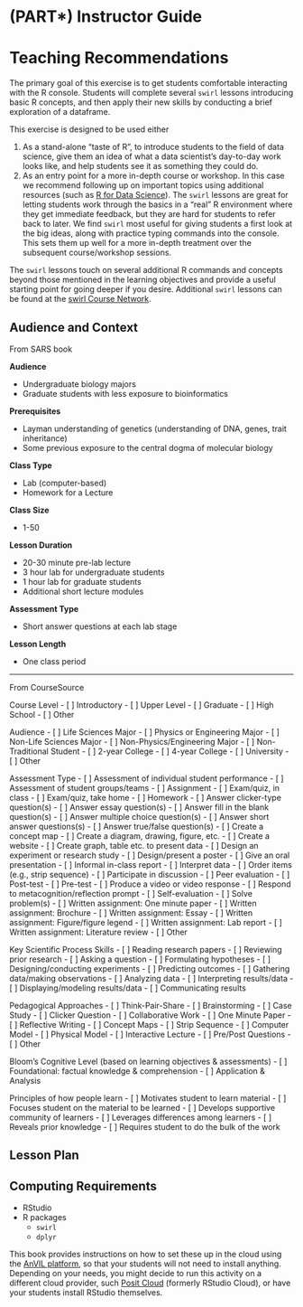 # (PART\*) Instructor Guide {-}

# Teaching Recommendations

The primary goal of this exercise is to get students comfortable interacting with the R console.  Students will complete several `swirl` lessons introducing basic R concepts, and then apply their new skills by conducting a brief exploration of a dataframe.

This exercise is designed to be used either

1. As a stand-alone "taste of R", to introduce students to the field of data science, give them an idea of what a data scientist's day-to-day work looks like, and help students see it as something they could do.
1. As an entry point for a more in-depth course or workshop.  In this case we recommend following up on important topics using additional resources (such as [R for Data Science](https://r4ds.had.co.nz/)).  The `swirl` lessons are great for letting students work through the basics in a "real" R environment where they get immediate feedback, but they are hard for students to refer back to later.  We find `swirl` most useful for giving students a first look at the big ideas, along with practice typing commands into the console.  This sets them up well for a more in-depth treatment over the subsequent course/workshop sessions.

The `swirl` lessons touch on several additional R commands and concepts beyond those mentioned in the learning objectives and provide a useful starting point for going deeper if you desire.  Additional `swirl` lessons can be found at the [swirl Course Network](http://swirlstats.com/scn/).

## Audience and Context {-}

From SARS book

**Audience**  

- Undergraduate biology majors
- Graduate students with less exposure to bioinformatics

**Prerequisites**  

- Layman understanding of genetics (understanding of DNA, genes, trait inheritance)
- Some previous exposure to the central dogma of molecular biology

**Class Type**  

- Lab (computer-based)
- Homework for a Lecture

**Class Size**  

- 1-50

**Lesson Duration**  

- 20-30 minute pre-lab lecture 
- 3 hour lab for undergraduate students
- 1 hour lab for graduate students
- Additional short lecture modules

**Assessment Type**  

- Short answer questions at each lab stage

**Lesson Length**

- One class period

-----

From CourseSource

Course Level
- [ ]	Introductory
- [ ]	Upper Level
- [ ]	Graduate
- [ ]	High School
- [ ]	Other

Audience
- [ ]	Life Sciences Major
- [ ]	Physics or Engineering Major
- [ ]	Non-Life Sciences Major
- [ ]	Non-Physics/Engineering Major
- [ ]	Non-Traditional Student
- [ ]	2-year College
- [ ]	4-year College
- [ ]	University 
- [ ]	Other

Assessment Type
- [ ]	Assessment of individual student performance
- [ ]	Assessment of student groups/teams
- [ ]	Assignment
- [ ]	Exam/quiz, in class
- [ ]	Exam/quiz, take home
- [ ]	Homework
- [ ]	Answer clicker-type question(s)
- [ ]	Answer essay question(s)
- [ ]	Answer fill in the blank question(s)
- [ ]	Answer multiple choice question(s)
- [ ]	Answer short answer questions(s)
- [ ]	Answer true/false question(s)
- [ ]	Create a concept map
- [ ]	Create a diagram, drawing, figure, etc.
- [ ]	Create a website
- [ ]	Create graph, table etc. to present data
- [ ]	Design an experiment or research study
- [ ]	Design/present a poster
- [ ]	Give an oral presentation
- [ ]	Informal in-class report
- [ ]	Interpret data
- [ ]	Order items (e.g., strip sequence)
- [ ]	Participate in discussion
- [ ]	Peer evaluation
- [ ]	Post-test
- [ ]	Pre-test
- [ ]	Produce a video or video response
- [ ]	Respond to metacognition/reflection prompt
- [ ]	Self-evaluation
- [ ]	Solve problem(s)
- [ ]	Written assignment: One minute paper
- [ ]	Written assignment: Brochure
- [ ]	Written assignment: Essay
- [ ]	Written assignment: Figure/figure legend
- [ ]	Written assignment: Lab report
- [ ]	Written assignment: Literature review
- [ ]	Other

Key Scientific Process Skills
- [ ]	Reading research papers
- [ ]	Reviewing prior research
- [ ]	Asking a question
- [ ]	Formulating hypotheses
- [ ]	Designing/conducting experiments
- [ ]	Predicting outcomes
- [ ]	Gathering data/making observations
- [ ]	Analyzing data
- [ ]	Interpreting results/data
- [ ]	Displaying/modeling results/data
- [ ]	Communicating results

Pedagogical Approaches
- [ ]	Think-Pair-Share
- [ ]	Brainstorming
- [ ]	Case Study
- [ ]	Clicker Question
- [ ]	Collaborative Work
- [ ]	One Minute Paper
- [ ]	Reflective Writing
- [ ]	Concept Maps
- [ ]	Strip Sequence
- [ ]	Computer Model
- [ ]	Physical Model
- [ ]	Interactive Lecture
- [ ]	Pre/Post Questions
- [ ]	Other 

Bloom’s Cognitive Level (based on learning objectives & assessments)
- [ ]	Foundational: factual knowledge & comprehension
- [ ]	Application & Analysis

Principles of how people learn 
- [ ]	Motivates student to learn material
- [ ]	Focuses student on the material to be learned
- [ ]	Develops supportive community of learners
- [ ]	Leverages differences among learners
- [ ]	Reveals prior knowledge
- [ ]	Requires student to do the bulk of the work


## Lesson Plan

## Computing Requirements

- RStudio
- R packages
  - `swirl`
  - `dplyr`

This book provides instructions on how to set these up in the cloud using the [AnVIL platform](https://anvil.terra.bio/), so that your students will not need to install anything.  Depending on your needs, you might decide to run this activity on a different cloud provider, such [Posit Cloud](https://posit.cloud/) (formerly RStudio Cloud), or have your students install RStudio themselves.
